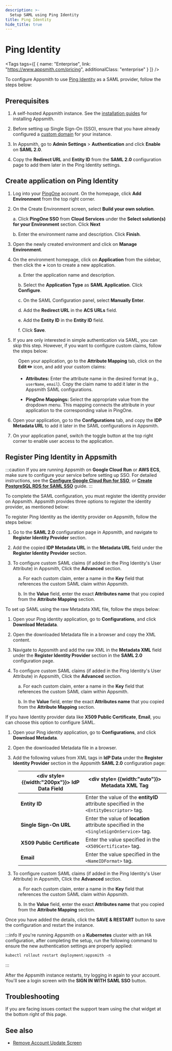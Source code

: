 ```yaml
---
description: >-
  Setup SAML using Ping Identity
title: Ping Identity
hide_title: true
---
```


<!-- vale off -->

<div className="tag-wrapper">
 <h1>Ping Identity</h1>

<Tags
tags={[
{ name: "Enterprise", link: "https://www.appsmith.com/pricing", additionalClass: "enterprise" }
]}
/>

</div>

<!-- vale on -->




To configure Appsmith to use [Ping Identity](https://www.pingidentity.com/en.html) as a SAML provider, follow the steps below:

## Prerequisites

1. A self-hosted Appsmith instance. See the [installation guides](/getting-started/setup/installation-guides) for installing Appsmith.

2. Before setting up Single Sign-On (SSO), ensure that you have already configured a [custom domain](/getting-started/setup/instance-configuration/custom-domain) for your instance.

3. In Appsmith, go to **Admin Settings** > **Authentication** and click **Enable** on  **SAML 2.0**.

4. Copy the **Redirect URL** and **Entity ID** from the **SAML 2.0** configuration page to add them later in the Ping Identity settings. 

<ZoomImage src="/img/SAML-config_appsmith.png" alt="SAML configurations" caption="SAML configuration in Appsmith" />

##  Create application on Ping Identity

1. Log into your [PingOne](https://www.pingidentity.com/en/account/sign-on.html) account. On the homepage, click **Add Environment** from the top right corner.
2. On the Create Environment screen, select **Build your own solution**. 

    a. Click **PingOne SSO** from **Cloud Services** under the **Select solution(s) for your Environment** section. Click **Next**

    b. Enter the environment name and description. Click **Finish**.

3. Open the newly created environment and click on **Manage Environment**. 

4. On the environment homepage, click on **Application** from the sidebar, then click the **+** icon to create a new application.

<dd>

a. Enter the application name and description.

b. Select the **Application Type** as **SAML Application**. Click **Configure**.

c. On the SAML Configuration panel, select **Manually Enter**.

d. Add the **Redirect URL** in the **ACS URLs** field.

e. Add the **Entity ID** in the  **Entity ID** field.

f. Click **Save**.
    
<ZoomImage src="/img/ping-saml-setup.png" alt="SAML configurations" caption="" />

</dd>    

5. If you are only interested in simple authentication via SAML, you can skip this step. However, if you want to configure custom claims, follow the steps below:

<dd>

Open your application, go to the **Attribute Mapping** tab, click on the **Edit ✏️** icon, and add your custom claims:

* **Attributes:** Enter the attribute name in the desired format (e.g.,  `userName`, `email`). Copy the claim name to add it later in the Appsmith SAML configurations.

* **PingOne Mappings:** Select the appropriate value from the dropdown menu. This mapping connects the attribute in your application to the corresponding value in PingOne.

<ZoomImage src="/img/ping-custom-claim.png" alt="SAML configurations" caption="" />


</dd>


6. Open your application, go to the **Configurations** tab, and copy the **IDP Metadata URL** to add it later in the SAML configurations in Appsmith.

7. On your application panel, switch the toggle button at the top right corner to enable user access to the application. 


## Register Ping Identity in Appsmith

:::caution
If you are running Appsmith on **Google Cloud Run** or **AWS ECS**, make sure to configure your service before setting up SSO. For detailed instructions, see the [**Configure Google Cloud Run for SSO**](/getting-started/setup/installation-guides/google-cloud-run/setup-to-integrate-sso), or [**Create PostgreSQL RDS for SAML SSO**](/getting-started/setup/installation-guides/aws-ecs/setup-postgresql-aws-ecs) guide.
:::

To complete the SAML configuration, you must register the identity provider on Appsmith. Appsmith provides three options to register the identity provider, as mentioned below:

<Tabs queryString="pingidentity-saml">
<TabItem label="Metadata URL (recommended)" value="pingidentity-metadataurl">

To register Ping Identity as the identity provider on Appsmith, follow the steps below:

1. Go to the **SAML 2.0** configuration page in Appsmith, and navigate to **Register Identity Provider** section.

2. Add the copied **IDP Metadata URL** in the **Metadata URL** field under the **Register Identity Provider** section.

3. To configure custom SAML claims (if added in the Ping Identity's User Attribute) in Appsmith, Click the **Advanced** section.

<dd>

a. For each custom claim, enter a name in the **Key** field that references the custom SAML claim within Appsmith.

b. In the **Value** field, enter the exact **Attributes name** that you copied from the **Attribute Mapping** section.


</dd>

</TabItem>

<TabItem label="Metadata XML" value="pingidentity-metdataxml">

To set up SAML using the raw Metadata XML file, follow the steps below:

1. Open your Ping identity application, go to **Configurations**, and click **Download Metadata**.

2. Open the downloaded Metadata file in a browser and copy the XML content.

2. Navigate to Appsmith and add the raw XML in the **Metadata XML** field under the **Register Identity Provider** section in the **SAML 2.0** configuration page.

3. To configure custom SAML claims (if added in the Ping Identity's User Attribute) in Appsmith, Click the **Advanced** section.

<dd>

a. For each custom claim, enter a name in the **Key** field that references the custom SAML claim within Appsmith.

b. In the **Value** field, enter the exact **Attributes name** that you copied from the **Attribute Mapping** section.


</dd>

</TabItem>
<TabItem label="IdP data" value="pingidentity-idpdata">

If you have Identity provider data like **X509 Public Certificate**, **Email**, you can choose this option to configure SAML.

1. Open your Ping identity application, go to **Configurations**, and click **Download Metadata**. 

2. Open the downloaded Metadata file in a browser.

2. Add the following values from XML tags in **IdP Data** under the **Register Identity Provider** section in the Appsmith **SAML 2.0** configuration page: 

<dd>

| <div style= {{width:"200px"}}> **IdP Data Field** </div>  | <div style= {{width:"auto"}}> **Metadata XML Tag**  </div>                                                                      |
| ------------------- | ------------------------------------------------------------------------------------------ |
| **Entity ID**               | Enter the value of the **entityID** attribute specified in the `<EntityDescriptor>` tag.                 |
| **Single Sign-On URL**      | Enter the value of **location** attribute specified in the `<SingleSignOnService>` tag. |
| **X509 Public Certificate** | Enter the value specified in the `<X509Certificate>` tag. |
| **Email**                   | Enter the value specified in the `<NameIDFormat>` tag. |

</dd>

3. To configure custom SAML claims (if added in the Ping Identity's User Attribute) in Appsmith, Click the **Advanced** section.

<dd>

a. For each custom claim, enter a name in the **Key** field that references the custom SAML claim within Appsmith.

b. In the **Value** field, enter the exact **Attributes name** that you copied from the **Attribute Mapping** section.


</dd>

</TabItem>
</Tabs>

Once you have added the details, click the **SAVE & RESTART** button to save the configuration and restart the instance. 

:::info
If you're running Appsmith on a **Kubernetes** cluster with an HA configuration, after completing the setup, run the following command to ensure the new authentication settings are properly applied:

```js
kubectl rollout restart deployment/appsmith -n
```
:::

After the Appsmith instance restarts, try logging in again to your account. You'll see a login screen with the **SIGN IN WITH SAML SSO** button.

<ZoomImage src="/img/Appsmith-Login-Screen-Shows-SAML.jpg" alt="SAML-login" caption="Login with SAML SSO " />

## Troubleshooting

If you are facing issues contact the support team using the chat widget at the bottom right of this page.

## See also
- [Remove Account Update Screen](/getting-started/setup/instance-configuration/authentication/security-assertion-markup-language-saml/disable-update-account-info)